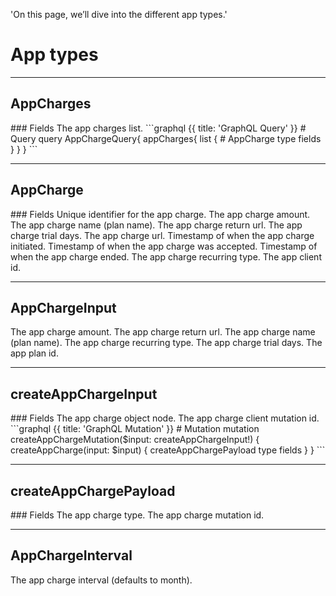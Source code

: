   'On this page, we’ll dive into the different app types.'

# App types

---

## AppCharges

<Row>
  <Col>
		### Fields
		<Properties> 
			<Property name="list" label="[AppCharge!]!" route='/app-charges/types#app-charge'>
				The app charges list.
			</Property>	
		</Properties>
  </Col>
	<Col sticky>
		<CodeGroup title="Request" tag="POST" label="https://services.lightfunnels.com/api/v2">
			```graphql {{ title: 'GraphQL Query' }}
				# Query
				query AppChargeQuery{
				appCharges{
					list {
						# AppCharge type fields
					}
				}
			}
			```
		</CodeGroup>
  </Col>
</Row>

---

## AppCharge

<Row>
  <Col>
		### Fields
		<Properties> 
			<Property name="id" type="ID!">
				Unique identifier for the app charge.
			</Property>
			<Property name="price" type="Float!">
				The app charge amount.
			</Property>
			<Property name="name" type="String!">
				The app charge name (plan name).
			</Property>
			<Property name="return_url" type="String!">
				The app charge return url.
			</Property>
			<Property name="trial" type="Int!">
				The app charge trial days.
			</Property>
			<Property name="url" type="String!">
				The app charge url.
			</Property>
			<Property name="started_at" label="TimeStamp!" route='/other#timestamp'>
				Timestamp of when the app charge initiated.
			</Property>
			<Property name="accepted_at" label="TimeStamp!" route='/other#timestamp'>
				Timestamp of when the app charge was accepted.
			</Property>
			<Property name="ended_at" label="TimeStamp!" route='/other#timestamp'>
				Timestamp of when the app charge ended.
			</Property>
			<Property name="recurring" label="AppChargeInterval" route="/app-charges/types#app-charge-interval">
				The app charge recurring type.
			</Property>
			<Property name="app_client_id" type="String!">
				The app client id.
			</Property>
		</Properties>
  </Col>
</Row>

---

## AppChargeInput

<Row>
	<Col>
		<Properties>
			<Property name="price" type="Float!">
				The app charge amount.
			</Property>
			<Property name="return_url" type="String!">
				The app charge return url.
			</Property>
			<Property name="name" type="String!">
				The app charge name (plan name).
			</Property>
			<Property name="recurring" label="AppChargeInterval" route="/app-charges/types#app-charge-interval">
				The app charge recurring type.
			</Property>
			<Property name="trial" type="Int!">
				The app charge trial days.
			</Property>
			<Property name="plan_id" type="ID!">
				The app plan id.
			</Property>
		</Properties>
	</Col>
</Row>

---

## createAppChargeInput

<Row>
  <Col>
		### Fields
		<Properties> 
			<Property name="node" label="AppChargeInput!" route="/app-charges/types#app-charge-input">
				The app charge object node.
			</Property>
			<Property name="clientMutationId" type="String">
				The app charge client mutation id.
			</Property>
		</Properties>
  </Col>
  <Col sticky>
    <CodeGroup title="Request" tag="POST" label="https://services.lightfunnels.com/api/v2">
			```graphql {{ title: 'GraphQL Mutation' }}
				# Mutation
				mutation createAppChargeMutation($input: createAppChargeInput!) {
					createAppCharge(input: $input) {
						createAppChargePayload type fields
					}
				}
			```
    </CodeGroup>
  </Col>
</Row>

---

## createAppChargePayload

<Row>
  <Col>
		### Fields
		<Properties> 
			<Property name="appCharge" label="AppCharge" route="/app-charges/types#app-charge">
				The app charge type.
			</Property>
			<Property name="clientMutationId" type="String">
				The app charge mutation id.
			</Property>
		</Properties>
  </Col>
</Row>

---

## AppChargeInterval

<Row>
  <Col>
		<Properties> 
			<Property name="AppChargeInterval" type="enum">
				The app charge interval (defaults to month).
			</Property>
		</Properties>
  </Col>
</Row>